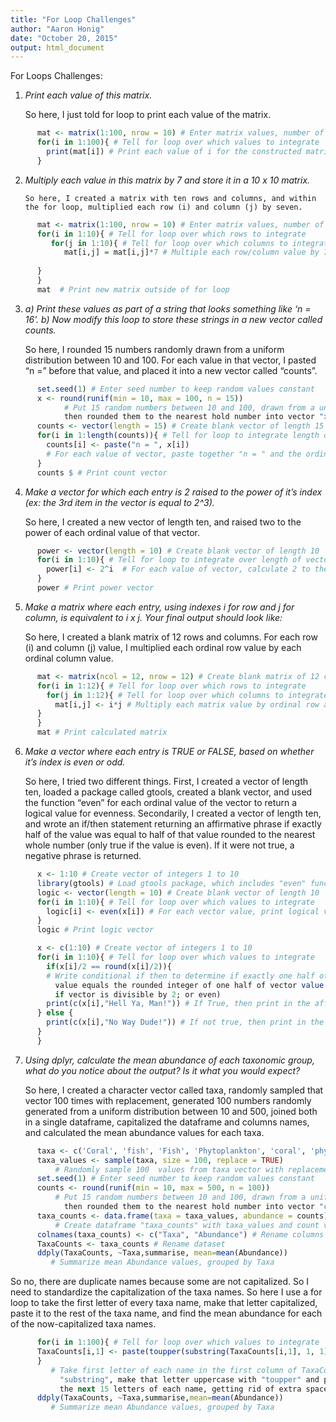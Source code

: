 ```yaml
---
title: "For Loop Challenges"
author: "Aaron Honig"
date: "October 20, 2015"
output: html_document
---
```


For Loops Challenges:

1.   *Print each value of this matrix.*

        So here, I just told for loop to print each value of the matrix. 

```r
      mat <- matrix(1:100, nrow = 10) # Enter matrix values, number of rows
      for(i in 1:100){ # Tell for loop over which values to integrate
        print(mat[i]) # Print each value of i for the constructed matrix
      }
``` 

2.  *Multiply each value in this matrix by 7 and store it in a 10 x 10 matrix.*

        So here, I created a matrix with ten rows and columns, and within 
        the for loop, multiplied each row (i) and column (j) by seven.  

```r
      mat <- matrix(1:100, nrow = 10) # Enter matrix values, number of rows
      for(i in 1:10){ # Tell for loop over which rows to integrate
         for(j in 1:10){ # Tell for loop over which columns to integrate
            mat[i,j] = mat[i,j]*7 # Multiple each row/column value by 7
            
      } 
      } 
      mat  # Print new matrix outside of for loop
```

3.   *a) Print these values as part of a string that looks something like 'n = 16'.*
     *b) Now modify this loop to store these strings in a new vector called counts.*
 
        So here, I rounded 15 numbers randomly drawn from a uniform distribution 
        between 10 and 100.  For each value in that vector, I pasted "n = " before that value, 
        and placed it into a new vector called "counts".
        
```r
      set.seed(1) # Enter seed number to keep random values constant
      x <- round(runif(min = 10, max = 100, n = 15)) 
            # Put 15 random numbers between 10 and 100, drawn from a uniform distribution, 
            then rounded them to the nearest hold number into vector "x"
      counts <- vector(length = 15) # Create blank vector of length 15
      for(i in 1:length(counts)){ # Tell for loop to integrate length of vector
        counts[i] <- paste("n = ", x[i])                                                    
        # For each value of vector, paste together "n = " and the ordinal value of that value
      }
      counts $ # Print count vector
```      
      
4.    *Make a vector for which each entry is 2 raised to the power of it’s index (ex: the 3rd item in the vector is equal to 2^3).*

      So here, I created a new vector of length ten, and raised two to the power of each ordinal value of that vector. 

```r
      power <- vector(length = 10) # Create blank vector of length 10
      for(i in 1:10){ # Tell for loop to integrate over length of vector
        power[i] <- 2^i  # For each value of vector, calculate 2 to the power of that value
      }
      power # Print power vector
```

5.    *Make a matrix where each entry, using indexes i for row and j for column, is equivalent to i x j. Your final output should look like:*
  
      So here, I created a blank matrix of 12 rows and columns. For each row (i) and column (j) value, 
      I multiplied each ordinal row value by each ordinal column value.  

```r
      mat <- matrix(ncol = 12, nrow = 12) # Create blank matrix of 12 columns, rows
      for(i in 1:12){ # Tell for loop over which rows to integrate 
        for(j in 1:12){ # Tell for loop over which columns to integrate
          mat[i,j] <- i*j # Multiply each matrix value by ordinal row and column
      }
      }
      mat # Print calculated matrix
```

6.    *Make a vector where each entry is TRUE or FALSE, based on whether it’s index is even or odd.*

      So here, I tried two different things.  First, I created a vector of length ten, 
      loaded a package called gtools, created a blank vector, and used the function "even" 
      for each ordinal value of the vector to return a logical value for evenness.  Secondarily, 
      I created a vector of length ten, and wrote an if/then statement returning an affirmative 
      phrase if exactly half of the value was equal to half of that value rounded to the nearest 
      whole number (only true if the value is even).  If it were not true, a negative phrase is returned. 

```r
      x <- 1:10 # Create vector of integers 1 to 10
      library(gtools) # Load gtools package, which includes "even" function
      logic <- vector(length = 10) # Create blank vector of length 10
      for(i in 1:10){ # Tell for loop over which values to integrate
        logic[i] <- even(x[i]) # For each vector value, print logical value for evenness
      }
      logic # Print logic vector

      x <- c(1:10) # Create vector of integers 1 to 10
      for(i in 1:10){ # Tell for loop over which values to integrate
        if(x[i]/2 == round(x[i]/2)){ 
        # Write conditional if then to determine if exactly one half of vector 
          value equals the rounded integer of one half of vector value (only true 
          if vector is divisible by 2; or even)
        print(c(x[i],"Hell Ya, Man!")) # If True, then print in the affirmative
      } else { 
        print(c(x[i],"No Way Dude!")) # If not true, then print in the negative
      }
      }
```

  7.  *Using dplyr, calculate the mean abundance of each taxonomic group, what do you notice about the output? Is it what you would expect?*
  
      So here, I created a character vector called taxa, randomly sampled that vector 
      100 times with replacement, generated 100 numbers randomly generated from a uniform 
      distribution between 10 and 500, joined both in a single dataframe, capitalized the 
      dataframe and columns names, and calculated the mean abundance values for each taxa. 
    
```r
      taxa <- c('Coral', 'fish', 'Fish', 'Phytoplankton', 'coral', 'phytoplankton', 'zooplankton', 'Zooplankton', 'Echinoderms', 'echinoderms', 'Cephalopods', 'cephalopods') # Inform vector "taxa"
      taxa_values <- sample(taxa, size = 100, replace = TRUE) 
          # Randomly sample 100  values from taxa vector with replacement
      set.seed(1) # Enter seed number to keep random values constant
      counts <- round(runif(min = 10, max = 500, n = 100)) 
          # Put 15 random numbers between 10 and 100, drawn from a uniform distribution, 
            then rounded them to the nearest hold number into vector "counts"
      taxa_counts <- data.frame(taxa = taxa_values, abundance = counts) 
          # Create dataframe "taxa_counts" with taxa_values and count vectors
      colnames(taxa_counts) <- c("Taxa", "Abundance") # Rename columns
      TaxaCounts <- taxa_counts # Rename dataset
      ddply(TaxaCounts, ~Taxa,summarise, mean=mean(Abundance)) 
         # Summarize mean Abundance values, grouped by Taxa
```
   
   So no, there are duplicate names because some are not capitalized.  So I need to standardize the capitalization of the taxa names. So here I use a for loop to take the first letter of every taxa name, make that letter capitalized, paste it to the rest of the taxa name, and find the mean abundance for each of the now-capitalized taxa names.
   
   
```r
      for(i in 1:100){ # Tell for loop over which values to integrate
      TaxaCounts[i,1] <- paste(toupper(substring(TaxaCounts[i,1], 1, 1)), substring(TaxaCounts[i,1], 2,15), sep = "", collapse = " ")
      } 
         # Take first letter of each name in the first column of TaxaCounts using 
           "substring", make that letter uppercase with "toupper" and paste it to 
           the next 15 letters of each name, getting rid of extra spaces with "collapse"
      ddply(TaxaCounts, ~Taxa,summarise,mean=mean(Abundance)) 
         # Summarize mean Abundance values, grouped by Taxa
```


